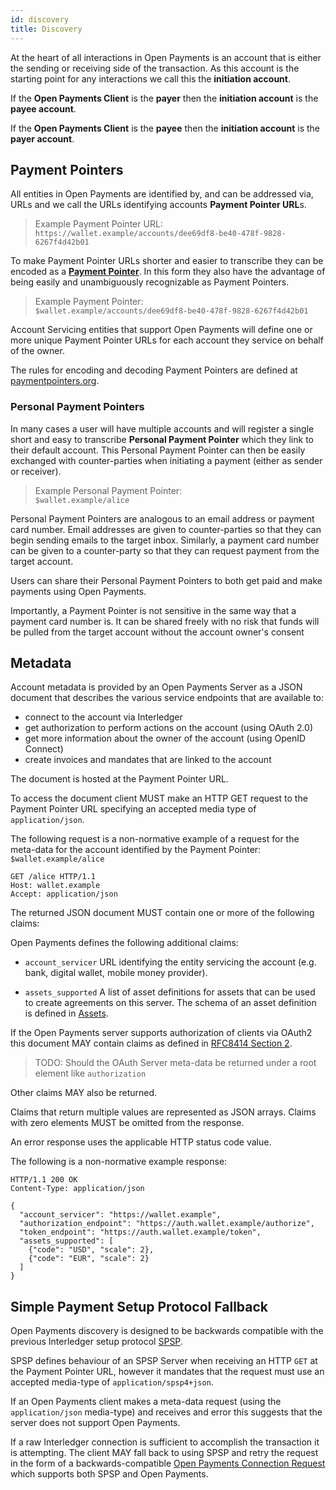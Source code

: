 ```yaml
---
id: discovery
title: Discovery
---
```


At the heart of all interactions in Open Payments is an account that is either
the sending or receiving side of the transaction. As this account is the
starting point for any interactions we call this the **initiation account**.

If the **Open Payments Client** is the **payer** then the **initiation account**
is the **payee account**.

If the **Open Payments Client** is the **payee** then the **initiation account**
is the **payer account**.

## Payment Pointers

All entities in Open Payments are identified by, and can be addressed via, URLs
and we call the URLs identifying accounts **Payment Pointer URL**s.

> Example Payment Pointer URL:  
> `https://wallet.example/accounts/dee69df8-be40-478f-9828-6267f4d42b01`

To make Payment Pointer URLs shorter and easier to transcribe they can be
encoded as a **[Payment Pointer](https://paymentpointers.org)**. In this form
they also have the advantage of being easily and unambiguously recognizable as
Payment Pointers.

> Example Payment Pointer:  
> `$wallet.example/accounts/dee69df8-be40-478f-9828-6267f4d42b01`

Account Servicing entities that support Open Payments will define one or more
unique Payment Pointer URLs for each account they service on behalf of the
owner.

The rules for encoding and decoding Payment Pointers are defined at
[paymentpointers.org](https://paymentpointers.org).

### Personal Payment Pointers

In many cases a user will have multiple accounts and will register a single
short and easy to transcribe **Personal Payment Pointer** which they link to
their default account. This Personal Payment Pointer can then be easily
exchanged with counter-parties when initiating a payment (either as sender or
receiver).

> Example Personal Payment Pointer:  
> `$wallet.example/alice`

Personal Payment Pointers are analogous to an email address or payment card
number. Email addresses are given to counter-parties so that they can begin
sending emails to the target inbox. Similarly, a payment card number can be
given to a counter-party so that they can request payment from the target
account.

Users can share their Personal Payment Pointers to both get paid and make
payments using Open Payments.

Importantly, a Payment Pointer is not sensitive in the same way that a payment
card number is. It can be shared freely with no risk that funds will be pulled
from the target account without the account owner's consent

## Metadata

Account metadata is provided by an Open Payments Server as a JSON document that
describes the various service endpoints that are available to:

- connect to the account via Interledger
- get authorization to perform actions on the account (using OAuth 2.0)
- get more information about the owner of the account (using OpenID Connect)
- create invoices and mandates that are linked to the account

The document is hosted at the Payment Pointer URL.

To access the document client MUST make an HTTP GET request to the Payment
Pointer URL specifying an accepted media type of `application/json`.

The following request is a non-normative example of a request for the meta-data
for the account identified by the Payment Pointer: `$wallet.example/alice`

```http
GET /alice HTTP/1.1
Host: wallet.example
Accept: application/json
```

The returned JSON document MUST contain one or more of the following claims:

Open Payments defines the following additional claims:

- `account_servicer` URL identifying the entity servicing the account (e.g.
  bank, digital wallet, mobile money provider).

- `assets_supported` A list of asset definitions for assets that can be used to
  create agreements on this server. The schema of an asset definition is defined
  in [Assets](#assets).

If the Open Payments server supports authorization of clients via OAuth2 this
document MAY contain claims as defined in
[RFC8414 Section 2](https://tools.ietf.org/html/rfc8414#section-2).

> TODO: Should the OAuth Server meta-data be returned under a root element like
> `authorization`

Other claims MAY also be returned.

Claims that return multiple values are represented as JSON arrays. Claims with
zero elements MUST be omitted from the response.

An error response uses the applicable HTTP status code value.

The following is a non-normative example response:

```http
HTTP/1.1 200 OK
Content-Type: application/json

{
  "account_servicer": "https://wallet.example",
  "authorization_endpoint": "https://auth.wallet.example/authorize",
  "token_endpoint": "https://auth.wallet.example/token",
  "assets_supported": [
    {"code": "USD", "scale": 2},
    {"code": "EUR", "scale": 2}
  ]
}
```

## Simple Payment Setup Protocol Fallback

Open Payments discovery is designed to be backwards compatible with the previous
Interledger setup protocol
[SPSP](https://interledger.org/rfcs/0009-simple-payment-setup-protocol/).

SPSP defines behaviour of an SPSP Server when receiving an HTTP `GET` at the
Payment Pointer URL, however it mandates that the request must use an accepted
media-type of `application/spsp4+json`.

If an Open Payments client makes a meta-data request (using the
`application/json` media-type) and receives and error this suggests that the
server does not support Open Payments.

If a raw Interledger connection is sufficient to accomplish the transaction it
is attempting. The client MAY fall back to using SPSP and retry the request in
the form of a backwards-compatible
[Open Payments Connection Request](web-monetization.mdx) which supports both
SPSP and Open Payments.